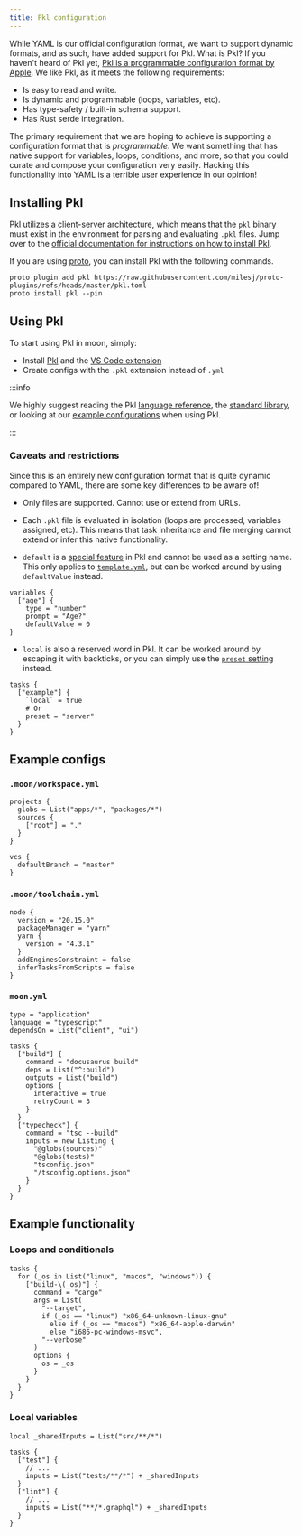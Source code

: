 ```yaml
---
title: Pkl configuration
---
```



<VersionLabel version="1.32.0" header />

While YAML is our official configuration format, we want to support dynamic formats, and as such,
have added support for Pkl. What is Pkl? If you haven't heard of Pkl yet,
[Pkl is a programmable configuration format by Apple](https://pkl-lang.org/). We like Pkl, as it
meets the following requirements:

- Is easy to read and write.
- Is dynamic and programmable (loops, variables, etc).
- Has type-safety / built-in schema support.
- Has Rust serde integration.

The primary requirement that we are hoping to achieve is supporting a configuration format that is
_programmable_. We want something that has native support for variables, loops, conditions, and
more, so that you could curate and compose your configuration very easily. Hacking this
functionality into YAML is a terrible user experience in our opinion!

## Installing Pkl

Pkl utilizes a client-server architecture, which means that the `pkl` binary must exist in the
environment for parsing and evaluating `.pkl` files. Jump over to the
[official documentation for instructions on how to install Pkl](https://pkl-lang.org/main/current/pkl-cli/index.html#installation).

If you are using [proto](/proto), you can install Pkl with the following commands.

```shell
proto plugin add pkl https://raw.githubusercontent.com/milesj/proto-plugins/refs/heads/master/pkl.toml
proto install pkl --pin
```

## Using Pkl

To start using Pkl in moon, simply:

- Install [Pkl](#installing-pkl) and the
  [VS Code extension](https://pkl-lang.org/vscode/current/index.html)
- Create configs with the `.pkl` extension instead of `.yml`

:::info

We highly suggest reading the Pkl
[language reference](https://pkl-lang.org/main/current/language-reference/index.html), the
[standard library](https://pkl-lang.org/main/current/standard-library.html), or looking at our
[example configurations](#example-configs) when using Pkl.

:::

### Caveats and restrictions

Since this is an entirely new configuration format that is quite dynamic compared to YAML, there are
some key differences to be aware of!

- Only files are supported. Cannot use or extend from URLs.

- Each `.pkl` file is evaluated in isolation (loops are processed, variables assigned, etc). This
  means that task inheritance and file merging cannot extend or infer this native functionality.

- `default` is a
  [special feature](https://pkl-lang.org/main/current/language-reference/index.html#default-element)
  in Pkl and cannot be used as a setting name. This only applies to
  [`template.yml`](../config/template#default), but can be worked around by using `defaultValue`
  instead.

```pkl title="template.yml"
variables {
  ["age"] {
    type = "number"
    prompt = "Age?"
    defaultValue = 0
}
```

- `local` is also a reserved word in Pkl. It can be worked around by escaping it with backticks, or
  you can simply use the [`preset` setting](../config/project#preset) instead.

```pkl
tasks {
  ["example"] {
    `local` = true
    # Or
    preset = "server"
  }
}
```

## Example configs

### `.moon/workspace.yml`

```pkl
projects {
  globs = List("apps/*", "packages/*")
  sources {
    ["root"] = "."
  }
}

vcs {
  defaultBranch = "master"
}
```

### `.moon/toolchain.yml`

```pkl
node {
  version = "20.15.0"
  packageManager = "yarn"
  yarn {
    version = "4.3.1"
  }
  addEnginesConstraint = false
  inferTasksFromScripts = false
}
```

### `moon.yml`

```pkl
type = "application"
language = "typescript"
dependsOn = List("client", "ui")

tasks {
  ["build"] {
    command = "docusaurus build"
    deps = List("^:build")
    outputs = List("build")
    options {
      interactive = true
      retryCount = 3
    }
  }
  ["typecheck"] {
    command = "tsc --build"
    inputs = new Listing {
      "@globs(sources)"
      "@globs(tests)"
      "tsconfig.json"
      "/tsconfig.options.json"
    }
  }
}
```

## Example functionality

### Loops and conditionals

```pkl
tasks {
  for (_os in List("linux", "macos", "windows")) {
    ["build-\(_os)"] {
      command = "cargo"
      args = List(
        "--target",
        if (_os == "linux") "x86_64-unknown-linux-gnu"
          else if (_os == "macos") "x86_64-apple-darwin"
          else "i686-pc-windows-msvc",
        "--verbose"
      )
      options {
        os = _os
      }
    }
  }
}
```

### Local variables

```pkl
local _sharedInputs = List("src/**/*")

tasks {
  ["test"] {
    // ...
    inputs = List("tests/**/*") + _sharedInputs
  }
  ["lint"] {
    // ...
    inputs = List("**/*.graphql") + _sharedInputs
  }
}
```
